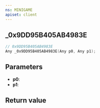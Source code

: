 ```yaml
---
ns: MINIGAME
apiset: client
---
```

## _0x9DD95B405AB4983E

```c
// 0x9DD95B405AB4983E
Any _0x9DD95B405AB4983E(Any p0, Any p1);
```


## Parameters
* **p0**:
* **p1**:

## Return value